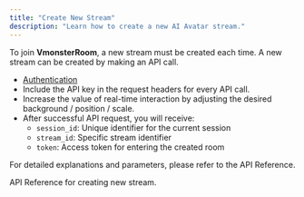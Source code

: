 ```yaml
---
title: "Create New Stream"
description: "Learn how to create a new AI Avatar stream."
---
```


To join **VmonsterRoom**, a new stream must be created each time. A new stream can be created by making an API call.

- [Authentication](/pages/authentication)
- Include the API key in the request headers for every API call.
- Increase the value of real-time interaction by adjusting the desired background / position / scale.
- After successful API request, you will receive:
  - `session_id`: Unique identifier for the current session
  - `stream_id`: Specific stream identifier
  - `token`: Access token for entering the created room

For detailed explanations and parameters, please refer to the API Reference.

<Card title="Create a New Streaming Session" icon="signal-stream" href="/api-reference/create-a-new-streaming-session">
  API Reference for creating new stream.
</Card>